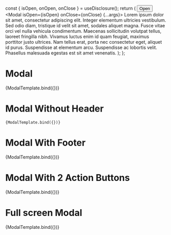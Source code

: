 


<Meta title="Components/Data display/Modal" component={Modal} />

  const { isOpen, onOpen, onClose } = useDisclosure();
  return (
    <Box>
      <Button onClick={onOpen}>Open</Button>
      <Modal isOpen={isOpen} onClose={onClose} {...args}>
        <Box p="4">
          Lorem ipsum dolor sit amet, consectetur adipiscing elit. Integer
          elementum ultricies vestibulum. Sed odio diam, tristique id velit sit
          amet, sodales aliquet magna. Fusce vitae orci vel nulla vehicula
          condimentum. Maecenas sollicitudin volutpat tellus, laoreet fringilla
          nibh. Vivamus luctus enim id quam feugiat, maximus porttitor justo
          ultrices. Nam tellus erat, porta nec consectetur eget, aliquet id
          purus. Suspendisse at elementum arcu. Suspendisse ac lobortis velit.
          Phasellus malesuada egestas est sit amet venenatis.
        </Box>
      </Modal>
    </Box>
  );
};

# Modal

<Canvas>
  <Story
    name="Modal"
    args={{
      title: 'Modal Header',
    }}
  >
    {ModalTemplate.bind({})}
  </Story>
</Canvas>

# Modal Without Header

<Canvas>
  <Story
    name="Modal Without Header"
    args={{
      primaryActionButton: {
        action: action('Submit'),
        label: 'Submit',
      },
    }}
>

    {ModalTemplate.bind({})}

  </Story>
</Canvas>

# Modal With Footer

<Canvas>
  <Story
    name="Modal With Footer"
    args={{
      title: 'Modal Header',
      primaryActionButton: {
        action: action('Submit'),
        label: 'Submit',
      },
    }}
  >
    {ModalTemplate.bind({})}
  </Story>
</Canvas>

# Modal With 2 Action Buttons

<Canvas>
  <Story
    name="Modal With 2 Action Buttons"
    args={{
      title: 'Modal Header',
      primaryActionButton: {
        action: action('Submit'),
        label: 'Submit',
      },
      secondaryActionButton: {
        action: action('Fire'),
        label: 'Fire',
      },
    }}
  >
    {ModalTemplate.bind({})}
  </Story>
</Canvas>

# Full screen Modal

<Canvas>
  <Story
    name="Full screen Modal"
    args={{
      title: 'Full screen modal',
      variant: 'fullScreen',
    }}
  >
    {ModalTemplate.bind({})}
  </Story>
</Canvas>
